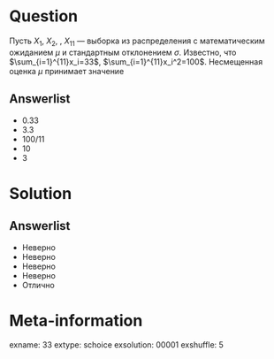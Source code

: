 Question
========
Пусть $X_1$, $X_2$, \ldots, $X_{11}$ — выборка из распределения с математическим ожиданием $\mu$ и стандартным отклонением $\sigma$. 
Известно, что $\sum_{i=1}^{11}x_i=33$, $\sum_{i=1}^{11}x_i^2=100$. Несмещенная оценка $\mu$ принимает значение
 

Answerlist
----------
*  $0.33$
*  $3.3$
*  $100/11$
*  $10$
*  $3$

Solution
========

Answerlist
----------
*  Неверно
*  Неверно
*  Неверно
*  Неверно
*  Отлично

Meta-information
================
exname: 33
extype: schoice
exsolution: 00001
exshuffle: 5
